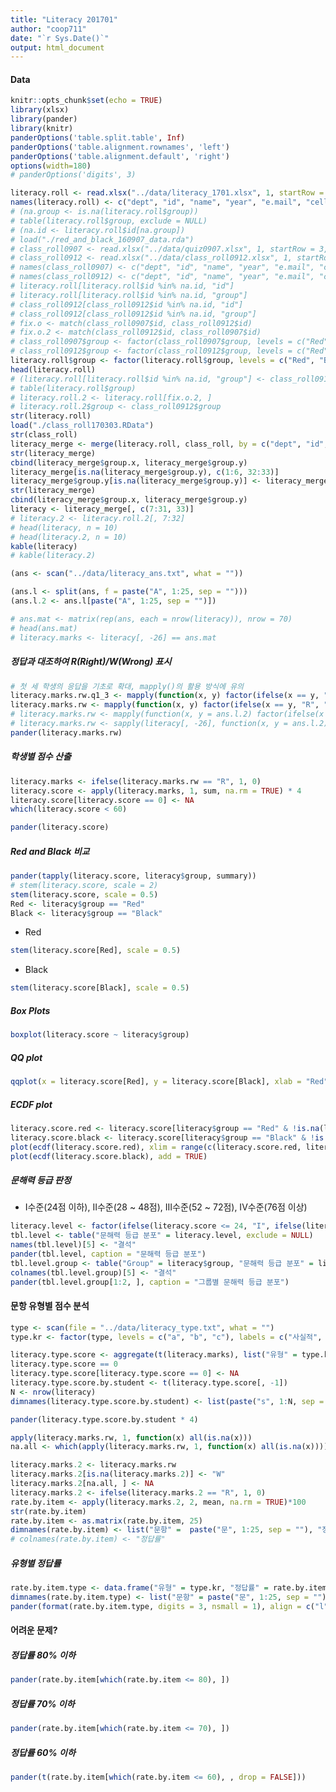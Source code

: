 ```yaml
---
title: "Literacy 201701"
author: "coop711"
date: "`r Sys.Date()`"
output: html_document
---
```


#### Data 

<!--#### Excel 자료 읽어들이기 

* excel 파일을 잘 읽어들이는 `xlsx` 패키지를 올려놓고, 자료구조에 맞춰 argument 설정.
    * Sheet 번호, startRow, colIndex, header 의 용도 파악. 
-->

```r
knitr::opts_chunk$set(echo = TRUE)
library(xlsx)
library(pander)
library(knitr)
panderOptions('table.split.table', Inf)
panderOptions('table.alignment.rownames', 'left')
panderOptions('table.alignment.default', 'right')
options(width=180)
# panderOptions('digits', 3)
```

<!--
권현종 학생의 위치가 100번쨰에 놓여 있어서 결석생들의 위치만 가지고 group을 나눠줄 수 없었음. 그들의 id를 다시 찾아서  id와 일치하는 group을 부여하게 됨.
-->

```r
literacy.roll <- read.xlsx("../data/literacy_1701.xlsx", 1, startRow = 3, endRow  = 163, colIndex = c(3:7, 9:35), colClasses = c(rep("character", 32)), header = FALSE, stringsAsFactors = FALSE)
names(literacy.roll) <- c("dept", "id", "name", "year", "e.mail", "cell.no", paste("Q", 1:25, sep = ""), "group")
# (na.group <- is.na(literacy.roll$group))
# table(literacy.roll$group, exclude = NULL)
# (na.id <- literacy.roll$id[na.group])
# load("./red_and_black_160907_data.rda")
# class_roll0907 <- read.xlsx("../data/quiz0907.xlsx", 1, startRow = 3, endRow = 102, colIndex = c(3:7, 9:14), colClasses = c(rep("character", 11)), header = FALSE, stringsAsFactors = FALSE)
# class_roll0912 <- read.xlsx("../data/class_roll0912.xlsx", 1, startRow = 3, endRow = 102, colIndex = c(3:7, 9:10), colClasses = c(rep("character", 7)), header = FALSE, stringsAsFactors = FALSE)
# names(class_roll0907) <- c("dept", "id", "name", "year", "e.mail", "cell.no", "Q1", "Q2", "Q3", "Q4", "group")
# names(class_roll0912) <- c("dept", "id", "name", "year", "e.mail", "cell.no", "group")
# literacy.roll[literacy.roll$id %in% na.id, "id"]
# literacy.roll[literacy.roll$id %in% na.id, "group"]
# class_roll0912[class_roll0912$id %in% na.id, "id"]
# class_roll0912[class_roll0912$id %in% na.id, "group"]
# fix.o <- match(class_roll0907$id, class_roll0912$id)
# fix.o.2 <- match(class_roll0912$id, class_roll0907$id)
# class_roll0907$group <- factor(class_roll0907$group, levels = c("Red", "Black"))
# class_roll0912$group <- factor(class_roll0912$group, levels = c("Red", "Black"))
literacy.roll$group <- factor(literacy.roll$group, levels = c("Red", "Black"), labels = c("Red", "Black"))
head(literacy.roll)
# (literacy.roll[literacy.roll$id %in% na.id, "group"] <- class_roll0912[class_roll0912$id %in% na.id, "group"])
# table(literacy.roll$group)
# literacy.roll.2 <- literacy.roll[fix.o.2, ]
# literacy.roll.2$group <- class_roll0912$group
str(literacy.roll)
load("./class_roll170303.RData")
str(class_roll)
literacy_merge <- merge(literacy.roll, class_roll, by = c("dept", "id", "name", "year", "e.mail", "cell.no"), all = TRUE)
str(literacy_merge)
cbind(literacy_merge$group.x, literacy_merge$group.y)
literacy_merge[is.na(literacy_merge$group.y), c(1:6, 32:33)]
literacy_merge$group.y[is.na(literacy_merge$group.y)] <- literacy_merge$group.x[is.na(literacy_merge$group.y)]
str(literacy_merge)
cbind(literacy_merge$group.x, literacy_merge$group.y)
literacy <- literacy_merge[, c(7:31, 33)]
# literacy.2 <- literacy.roll.2[, 7:32]
# head(literacy, n = 10)
# head(literacy.2, n = 10)
kable(literacy)
# kable(literacy.2)
```
<!--
```r
pander(literacy)
```

#### 문해력 점수 계산

<!--* 정답 맞춰보기
    * 정답 읽어들이기. `what=""`로 설정하여 `char`취급. 
-->

```r
(ans <- scan("../data/literacy_ans.txt", what = ""))
```

<!--* 각 학생들의 답안과 맞춰보기 위하여 정답표 작성.
    * 문항별로 정답과 비교하기 위하여 각 문항을 리스트의 원소로 분리
    * `split()` 의 기능과 한계에 유의. `factor` 성격으로부터 `1, 10, 11, ..., 2, 20, ..., 3, 4, 5, ... , 9`로 순서를 잡게 되므로 다시 한번 정리할 필요.
-->
    
    
```r
(ans.l <- split(ans, f = paste("A", 1:25, sep = "")))
(ans.l.2 <- ans.l[paste("A", 1:25, sep = "")])

# ans.mat <- matrix(rep(ans, each = nrow(literacy)), nrow = 70)
# head(ans.mat)
# literacy.marks <- literacy[, -26] == ans.mat
```

##### 정답과 대조하여 R(Right)/W(Wrong) 표시 
    
<!--* 채점표라는 의미의 `literacy.marks` 로 저장, (# 표시한 방식으로는 작동하지 않음)-->
    
```r
# 첫 세 학생의 응답을 기초로 확대, mapply()의 활용 방식에 유의
literacy.marks.rw.q1_3 <- mapply(function(x, y) factor(ifelse(x == y, "R", "W")), y = ans.l.2[1:3], literacy[, 1:3])
literacy.marks.rw <- mapply(function(x, y) factor(ifelse(x == y, "R", "W")), y = ans.l.2, literacy[, -26])
# literacy.marks.rw <- mapply(function(x, y = ans.l.2) factor(ifelse(x == y, "R", "W")), literacy[, -26])
# literacy.marks.rw <- sapply(literacy[, -26], function(x, y = ans.l.2) factor(ifelse(x == y, "R", "W")))
pander(literacy.marks.rw)
```

##### 학생별 점수 산출

<!--+ 정답을 집계하기 위하여 "R" 갯수를 다시 산출하는 `ifelse()` 적용.
    + 4점씩 곱하면 100점 만점 기준의 점수가 됨. 
    + 조사표는 작성해서 제출했지만 빈칸이 있는 경우는 그 문항을 0점 처리, 결석의 경우는 점수가 모두 0으로 나오는 경우를  NA처리 
-->

```r
literacy.marks <- ifelse(literacy.marks.rw == "R", 1, 0)
literacy.score <- apply(literacy.marks, 1, sum, na.rm = TRUE) * 4
literacy.score[literacy.score == 0] <- NA
which(literacy.score < 60)
```

```r
pander(literacy.score)
```

<P style = "page-break-before:always">

##### Red and Black 비교

```r
pander(tapply(literacy.score, literacy$group, summary))
# stem(literacy.score, scale = 2)
stem(literacy.score, scale = 0.5)
Red <- literacy$group == "Red"
Black <- literacy$group == "Black"
```

- Red

```r
stem(literacy.score[Red], scale = 0.5)
```

- Black

```r
stem(literacy.score[Black], scale = 0.5)
```

<P style = "page-break-before:always">

<!--#### Plots-->

##### Box Plots

```r
boxplot(literacy.score ~ literacy$group)
```

##### QQ plot

```r
qqplot(x = literacy.score[Red], y = literacy.score[Black], xlab = "Red", ylab = "Black", ylim = c(65, 100))
```

<P style = "page-break-before:always">

##### ECDF plot

```r
literacy.score.red <- literacy.score[literacy$group == "Red" & !is.na(literacy.score)]
literacy.score.black <- literacy.score[literacy$group == "Black" & !is.na(literacy.score)]
plot(ecdf(literacy.score.red), xlim = range(c(literacy.score.red, literacy.score.black)), col = "red", main = "ECDF")
plot(ecdf(literacy.score.black), add = TRUE)
```

<!--
<P style = "page-break-before:always">
-->

##### 문해력 등급 판정
    
* I수준(24점 이하), II수준(28 ~ 48점), III수준(52 ~ 72점), IV수준(76점 이상) 
    
```r
literacy.level <- factor(ifelse(literacy.score <= 24, "I", ifelse(literacy.score <= 48, "II", ifelse(literacy.score <= 72, "III", "IV"))), levels = c("I", "II", "III", "IV"))
tbl.level <- table("문해력 등급 분포" = literacy.level, exclude = NULL)
names(tbl.level)[5] <- "결석"
pander(tbl.level, caption = "문해력 등급 분포")
tbl.level.group <- table("Group" = literacy$group, "문해력 등급 분포" = literacy.level, exclude = NULL)
colnames(tbl.level.group)[5] <- "결석"
pander(tbl.level.group[1:2, ], caption = "그룹별 문해력 등급 분포")
```

<P style = "page-break-before:always">

#### 문항 유형별 점수 분석

```r
type <- scan(file = "../data/literacy_type.txt", what = "")
type.kr <- factor(type, levels = c("a", "b", "c"), labels = c("사실적", "추론적", "비판적"))
```

<!--* 유형별 점수 파악
    * 왜 `literacy.marks`의 전치행렬을 사용하고 있는지 이해 필요.
    * 변수들은 사실상 각 학생을 나타내므로 변수명을 `s1, s2, ...` 등으로 바꿈.
    * 일부 문항의 응답이 NA이면 그 문항을 0점 처리, 결석이면 NA 처리. 
-->

```r
literacy.type.score <- aggregate(t(literacy.marks), list("유형" = type.kr), sum, na.rm = TRUE)
literacy.type.score == 0
literacy.type.score[literacy.type.score == 0] <- NA
literacy.type.score.by.student <- t(literacy.type.score[, -1])
N <- nrow(literacy)
dimnames(literacy.type.score.by.student) <- list(paste("s", 1:N, sep = ""), paste(levels(type.kr), c("(52점)", "(36점)", "(12점)"), sep=""))
```

```r
pander(literacy.type.score.by.student * 4)
```

<!--##### 문항별 정답률-->

<!--* 결석한 경우와 일부 문항에 답을 내지 않은 경우를 구분하는 것이 핵심.
    + `literacy.marks`를 그대로 이용하면 쉽게 계산되나, `is.na`학습 목적으로 `literacy.mark.rw`에서 출발
    + 모든 문항에 NA로 답한 결석한 학생들의 인덱스를 먼저 찾아내고,
-->

```r
apply(literacy.marks.rw, 1, function(x) all(is.na(x)))
na.all <- which(apply(literacy.marks.rw, 1, function(x) all(is.na(x))))
```

<!--* 정답률 계산
    + NA를 모두 오답처리한 후, 결석한 학생들만 다시 NA로 정정.
    + TRUE의 갯수를 합하여 평균. 
-->

```r
literacy.marks.2 <- literacy.marks.rw
literacy.marks.2[is.na(literacy.marks.2)] <- "W"
literacy.marks.2[na.all, ] <- NA
literacy.marks.2 <- ifelse(literacy.marks.2 == "R", 1, 0)
rate.by.item <- apply(literacy.marks.2, 2, mean, na.rm = TRUE)*100
str(rate.by.item)
rate.by.item <- as.matrix(rate.by.item, 25)
dimnames(rate.by.item) <- list("문항" =  paste("문", 1:25, sep = ""), "정답률" = "정답률")
# colnames(rate.by.item) <- "정답률"
```

<!--
```r
pander(rate.by.item, digits = 3)
```
-->

##### 유형별 정답률

```r
rate.by.item.type <- data.frame("유형" = type.kr, "정답률" = rate.by.item)
dimnames(rate.by.item.type) <- list("문항" = paste("문", 1:25, sep = ""), "유형과 정답률" = c("유형", "정답률"))
pander(format(rate.by.item.type, digits = 3, nsmall = 1), align = c("l", "r"))
```

<!--* `replace()`를 이용하면, 

```r
(literacy.marks.3 <- replace(literacy.marks.rw, is.na(literacy.marks.rw), "W"))
literacy.marks.3[na.all, ] <- NA
literacy.marks.3
```
-->

<!--<P style = "page-break-before:always">-->

#### 어려운 문제?

##### 정답률 80% 이하

```r
pander(rate.by.item[which(rate.by.item <= 80), ])
```

##### 정답률 70% 이하

```r
pander(rate.by.item[which(rate.by.item <= 70), ])
```

##### 정답률 60% 이하

```r
pander(t(rate.by.item[which(rate.by.item <= 60), , drop = FALSE]))
```

<!--## Data 정리

```r
save.image("literacy_201701.rda")
```
-->
